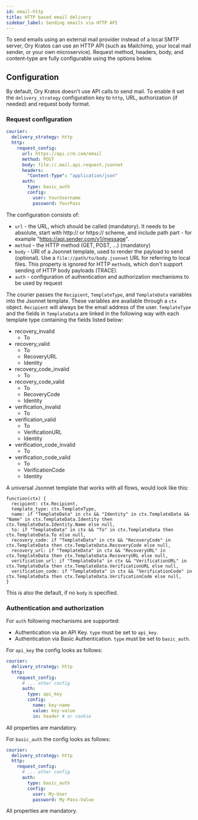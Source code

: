 ```yaml
---
id: email-http
title: HTTP based email delivery
sidebar_label: Sending emails via HTTP API
---
```


To send emails using an external mail provider instead of a local SMTP server, Ory Kratos can use an HTTP API (such as Mailchimp,
your local mail sender, or your own microservice). Request method, headers, body, and content-type are fully configurable using
the options below.

## Configuration

By default, Ory Kratos doesn't use API calls to send mail. To enable it set the `delivery_strategy` configuration key to `http`,
URL, authorization (if needed) and request body format.

### Request configuration

```yaml title="config.yml"
courier:
  delivery_strategy: http
  http:
    request_config:
      url: https://api.crm.com/email
      method: POST
      body: file://.mail.api.request.jsonnet
      headers:
        "Content-Type": "application/json"
      auth:
        type: basic_auth
        config:
          user: YourUsername
          password: YourPass
```

The configuration consists of:

- `url` - the URL, which should be called (mandatory). It needs to be absolute, start with http:// or https:// scheme, and include
  path part - for example "https://api.sender.com/v1/message".
- `method` - the HTTP method (GET, POST, ...) (mandatory)
- `body` - URI of a Jsonnet template, used to render the payload to send (optional). Use a `file://path/to/body.jsonnet` URL for
  referring to local files. This property is ignored for HTTP `method`s, which don't support sending of HTTP body payloads
  (TRACE).
- `auth` - configuration of authentication and authorization mechanisms to be used by request

The courier passes the `Recipient`, `TemplateType`, and `TemplateData` variables into the Jsonnet template. These variables are
available through a `ctx` object. `Recipient` will always be the email address of the user. `TemplateType` and the fields in
`TemplateData` are linked in the following way with each template type containing the fields listed below:

- recovery_invalid
  - To
- recovery_valid
  - To
  - RecoveryURL
  - Identity
- recovery_code_invalid
  - To
- recovery_code_valid
  - To
  - RecoveryCode
  - Identity
- verification_invalid
  - To
- verification_valid
  - To
  - VerificationURL
  - Identity
- verification_code_invalid
  - To
- verification_code_valid
  - To
  - VerificationCode
  - Identity

A universal Jsonnet template that works with all flows, would look like this:

```jsonnet
function(ctx) {
  recipient: ctx.Recipient,
  template_type: ctx.TemplateType,
  name: if "TemplateData" in ctx && "Identity" in ctx.TemplateData && "Name" in ctx.TemplateData.Identity then ctx.TemplateData.Identity.Name else null,
  to: if "TemplateData" in ctx && "To" in ctx.TemplateData then ctx.TemplateData.To else null,
  recovery_code: if "TemplateData" in ctx && "RecoveryCode" in ctx.TemplateData then ctx.TemplateData.RecoveryCode else null,
  recovery_url: if "TemplateData" in ctx && "RecoveryURL" in ctx.TemplateData then ctx.TemplateData.RecoveryURL else null,
  verification_url: if "TemplateData" in ctx && "VerificationURL" in ctx.TemplateData then ctx.TemplateData.VerificationURL else null,
  verification_code: if "TemplateData" in ctx && "VerificationCode" in ctx.TemplateData then ctx.TemplateData.VerificationCode else null,
}

```

This is also the default, if no `body` is specified.

### Authentication and authorization

For `auth` following mechanisms are supported:

- Authentication via an API Key. `type` must be set to `api_key`.
- Authentication via Basic Authentication. `type` must be set to `basic_auth`.

For `api_key` the config looks as follows:

```yaml
courier:
  delivery_strategy: http
  http:
    request_config:
      # ... other config
      auth:
        type: api_key
        config:
          name: key-name
          value: key-value
          in: header # or cookie
```

All properties are mandatory.

For `basic_auth` the config looks as follows:

```yaml
courier:
  delivery_strategy: http
  http:
    request_config:
      # ... other config
      auth:
        type: basic_auth
        config:
          user: My-User
          password: My-Pass-Value
```

All properties are mandatory.

